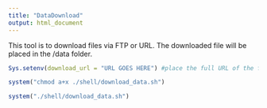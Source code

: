 ```yaml
---
title: "DataDownload"
output: html_document
---
```


This tool is to download files via FTP or URL. The downloaded file will be placed 
in the /data folder. 

```r
Sys.setenv(download_url = "URL GOES HERE") #place the full URL of the file you want to download within the parentheses

system("chmod a+x ./shell/download_data.sh")

system("./shell/download_data.sh")
```

